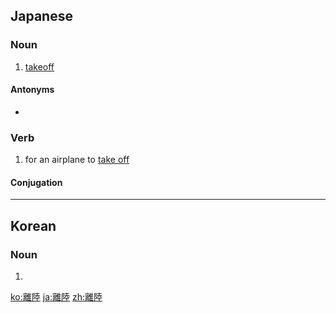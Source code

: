 ==Japanese==
{{ja-kanjitab|り|りく|yomi=on}}

===Noun===
{{ja-noun|りりく}}

# [[takeoff]]

====Antonyms====
* {{ja-r|着陸|ちゃくりく}}

===Verb===
{{ja-verb-suru|tr=intrans|りりく}}

# for an airplane to [[take off]]

====Conjugation====
{{ja-suru|りりく}}
----
==Korean==
{{ko-hanjatab}}

===Noun===
{{ko-noun|hj|hangeul=이륙}}

# {{hanja form of|이륙|[[takeoff]]}}

[[ko:離陸]]
[[ja:離陸]]
[[zh:離陸]]